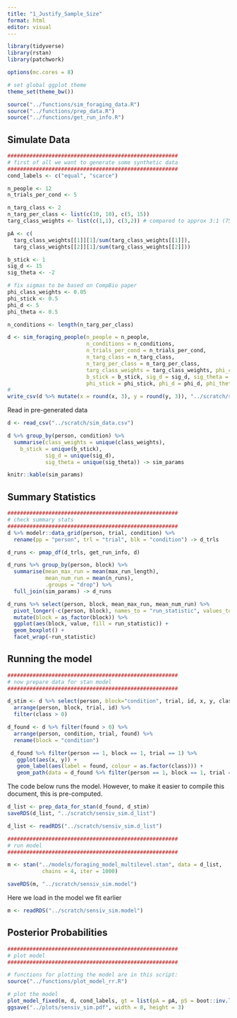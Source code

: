 ```yaml
---
title: "1_Justify_Sample_Size"
format: html
editor: visual
---
```


```r
library(tidyverse)
library(rstan)
library(patchwork)

options(mc.cores = 8)

# set global ggplot theme
theme_set(theme_bw())

source("../functions/sim_foraging_data.R")
source("../functions/prep_data.R")
source("../functions/get_run_info.R")
```

## Simulate Data

```r
######################################################
# first of all we want to generate some synthetic data
######################################################
cond_labels <- c("equal", "scarce")

n_people <- 12
n_trials_per_cond <- 5

n_targ_class <- 2
n_targ_per_class <- list(c(10, 10), c(5, 15))
targ_class_weights <- list(c(1,1), c(3,2)) # compared to approx 3:1 (75%) in Tagu & Kristjansson (2021)

pA <- c(
  targ_class_weights[[1]][1]/sum(targ_class_weights[[1]]), 
  targ_class_weights[[2]][1]/sum(targ_class_weights[[2]]))

b_stick <- 1
sig_d <- 15
sig_theta <- -2

# fix sigmas to be based on CompBio paper
phi_class_weights <- 0.05
phi_stick <- 0.5
phi_d <- 5
phi_theta <- 0.5

n_conditions <- length(n_targ_per_class)
```

```r
d <- sim_foraging_people(n_people = n_people,
                         n_conditions = n_conditions,
                         n_trials_per_cond = n_trials_per_cond,
                         n_targ_class = n_targ_class,
                         n_targ_per_class = n_targ_per_class,
                         targ_class_weights = targ_class_weights, phi_class_weights = phi_class_weights,
                         b_stick = b_stick, sig_d = sig_d, sig_theta = sig_theta, # fixed effects
                         phi_stick = phi_stick, phi_d = phi_d, phi_theta = phi_theta) # random effects)
# 
write_csv(d %>% mutate(x = round(x, 3), y = round(y, 3)), "../scratch/sim_data.csv")
```

Read in pre-generated data

```r
d <- read_csv("../scratch/sim_data.csv")

d %>% group_by(person, condition) %>%
  summarise(class_weights = unique(class_weights),
    b_stick = unique(b_stick),
            sig_d = unique(sig_d),
            sig_theta = unique(sig_theta)) -> sim_params

knitr::kable(sim_params)
```

## Summary Statistics

```r
######################################################
# check summary stats
######################################################
d %>% modelr::data_grid(person, trial, condition) %>% 
  rename(pp = "person", trl = "trial", blk = "condition") -> d_trls

d_runs <- pmap_df(d_trls, get_run_info, d)

d_runs %>% group_by(person, block) %>%
  summarise(mean_max_run = mean(max_run_length),
            mean_num_run = mean(n_runs),
            .groups = "drop") %>%
  full_join(sim_params) -> d_runs

d_runs %>% select(person, block, mean_max_run, mean_num_run) %>%
  pivot_longer(-c(person, block), names_to = "run_statistic", values_to = "value") %>%
  mutate(block = as_factor(block)) %>%
  ggplot(aes(block, value, fill = run_statistic)) + 
  geom_boxplot() +
  facet_wrap(~run_statistic)

```

## Running the model

```r
######################################################
# now prepare data for stan model
######################################################

d_stim <- d %>% select(person, block="condition", trial, id, x, y, class) %>%
  arrange(person, block, trial, id) %>%
  filter(class > 0)

d_found <- d %>% filter(found > 0) %>% 
  arrange(person, condition, trial, found) %>%
  rename(block = "condition")

 d_found %>% filter(person == 1, block == 1, trial == 1) %>%
   ggplot(aes(x, y)) + 
   geom_label(aes(label = found, colour = as.factor(class))) + 
   geom_path(data = d_found %>% filter(person == 1, block == 1, trial == 1, found>0), size = 1)
```

The code below runs the model. However, to make it easier to compile this document, this is pre-computed.

```r
d_list <- prep_data_for_stan(d_found, d_stim)
saveRDS(d_list, "../scratch/sensiv_sim.d_list")
```

```r

d_list <- readRDS("../scratch/sensiv_sim.d_list")

######################################################
# run model
######################################################

m <- stan("../models/foraging_model_multilevel.stan", data = d_list, 
           chains = 4, iter = 1000)

saveRDS(m, "../scratch/sensiv_sim.model")
```

Here we load in the model we fit earlier

```r
m <- readRDS("../scratch/sensiv_sim.model")
```

## Posterior Probabilities

```r
######################################################
# plot model
######################################################

# functions for plotting the model are in this script: 
source("../functions/plot_model_rr.R")    

# plot the model
plot_model_fixed(m, d, cond_labels, gt = list(pA = pA, pS = boot::inv.logit(b_stick), sig_d = sig_d, sig_theta = sig_theta))    
ggsave("../plots/sensiv_sim.pdf", width = 8, height = 3)
```
